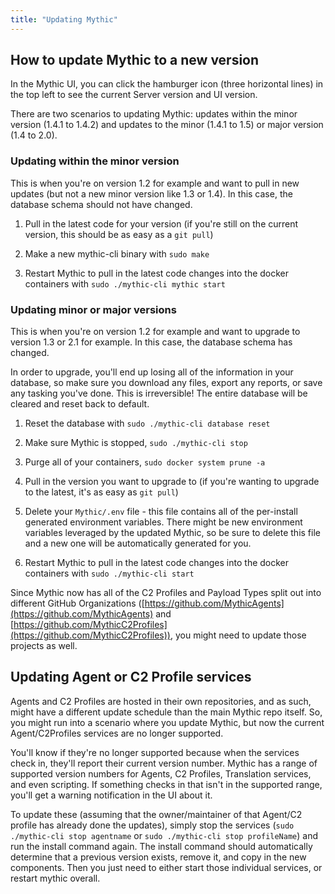 ```yaml
---
title: "Updating Mythic"
---
```



## How to update Mythic to a new version

In the Mythic UI, you can click the hamburger icon (three horizontal lines) in the top left to see the current Server version and UI version.

There are two scenarios to updating Mythic: updates within the minor version (1.4.1 to 1.4.2) and updates to the minor (1.4.1 to 1.5) or major version (1.4 to 2.0).

### Updating within the minor version

This is when you're on version 1.2 for example and want to pull in new updates (but not a new minor version like 1.3 or 1.4). In this case, the database schema should not have changed.

1. Pull in the latest code for your version (if you're still on the current version, this should be as easy as a `git pull`)

2. Make a new mythic-cli binary with `sudo make`

3. Restart Mythic to pull in the latest code changes into the docker containers with `sudo ./mythic-cli mythic start`

### Updating minor or major versions

This is when you're on version 1.2 for example and want to upgrade to version 1.3 or 2.1 for example. In this case, the database schema has changed.

<Warning>
In order to upgrade, you'll end up losing all of the information in your database, so make sure you download any files, export any reports, or save any tasking you've done. This is irreversible! The entire database will be cleared and reset back to default.
</Warning>

1. Reset the database with `sudo ./mythic-cli database reset`

2. Make sure Mythic is stopped, `sudo ./mythic-cli stop`

3. Purge all of your containers, `sudo docker system prune -a`

4. Pull in the version you want to upgrade to (if you're wanting to upgrade to the latest, it's as easy as `git pull`)

5. Delete your `Mythic/.env` file - this file contains all of the per-install generated environment variables. There might be new environment variables leveraged by the updated Mythic, so be sure to delete this file and a new one will be automatically generated for you.

6. Restart Mythic to pull in the latest code changes into the docker containers with `sudo ./mythic-cli start`

Since Mythic now has all of the C2 Profiles and Payload Types split out into different GitHub Organizations ([https://github.com/MythicAgents](https://github.com/MythicAgents) and [https://github.com/MythicC2Profiles](https://github.com/MythicC2Profiles)), you might need to update those projects as well.

## Updating Agent or C2 Profile services

Agents and C2 Profiles are hosted in their own repositories, and as such, might have a different update schedule than the main Mythic repo itself. So, you might run into a scenario where you update Mythic, but now the current Agent/C2Profiles services are no longer supported.

You'll know if they're no longer supported because when the services check in, they'll report their current version number. Mythic has a range of supported version numbers for Agents, C2 Profiles, Translation services, and even scripting. If something checks in that isn't in the supported range, you'll get a warning notification in the UI about it.

To update these (assuming that the owner/maintainer of that Agent/C2 profile has already done the updates), simply stop the services (`sudo ./mythic-cli stop agentname` or `sudo ./mythic-cli stop profileName`) and run the install command again. The install command should automatically determine that a previous version exists, remove it, and copy in the new components. Then you just need to either start those individual services, or restart mythic overall.

